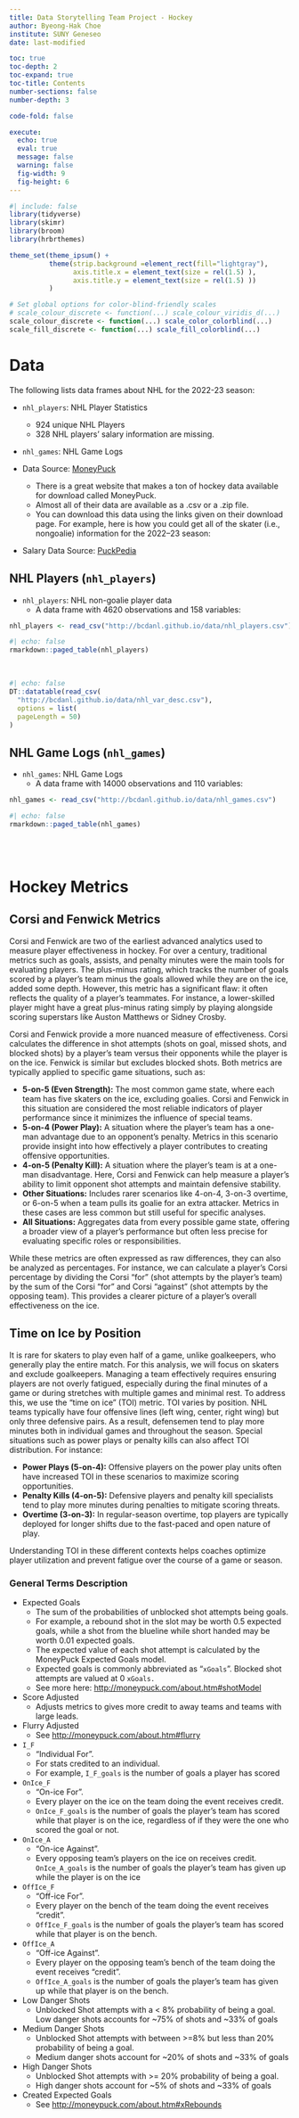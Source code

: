 ```yaml
---
title: Data Storytelling Team Project - Hockey
author: Byeong-Hak Choe
institute: SUNY Geneseo
date: last-modified

toc: true
toc-depth: 2
toc-expand: true
toc-title: Contents
number-sections: false
number-depth: 3

code-fold: false

execute:
  echo: true
  eval: true
  message: false
  warning: false
  fig-width: 9
  fig-height: 6
---
```

```r
#| include: false
library(tidyverse)
library(skimr)
library(broom)
library(hrbrthemes)

theme_set(theme_ipsum() +
          theme(strip.background =element_rect(fill="lightgray"),
                axis.title.x = element_text(size = rel(1.5) ),
                axis.title.y = element_text(size = rel(1.5) ))
          )

# Set global options for color-blind-friendly scales
# scale_colour_discrete <- function(...) scale_colour_viridis_d(...)
scale_colour_discrete <- function(...) scale_color_colorblind(...)
scale_fill_discrete <- function(...) scale_fill_colorblind(...)
```
 
# Data
The following lists data frames about NHL for the 2022-23 season:

- `nhl_players`: NHL Player Statistics
  - 924 unique NHL Players
  - 328 NHL players' salary information are missing.
- `nhl_games`: NHL Game Logs


- Data Source: [MoneyPuck](https://moneypuck.com/data.htm)
  - There is a great website that makes a ton of hockey data available for download called MoneyPuck. 
  - Almost all of their data are available as a .csv or a .zip file. 
  - You can download this data using the links given on their download page. For example, here is how you could get all of the skater (i.e., nongoalie) information for the 2022–23 season:
  
- Salary Data Source: [PuckPedia](https://puckpedia.com)

## NHL Players (`nhl_players`)

- `nhl_players`: NHL non-goalie player data
  - A data frame with 4620 observations and 158 variables:

```r
nhl_players <- read_csv("http://bcdanl.github.io/data/nhl_players.csv")
```

```r
#| echo: false
rmarkdown::paged_table(nhl_players)
```

<br>

```r
#| echo: false
DT::datatable(read_csv(
  "http://bcdanl.github.io/data/nhl_var_desc.csv"),
  options = list(
  pageLength = 50)
)
```



## NHL Game Logs (`nhl_games`)

- `nhl_games`: NHL Game Logs
  - A data frame with 14000 observations and 110 variables:

```r
nhl_games <- read_csv("http://bcdanl.github.io/data/nhl_games.csv")
```

```r
#| echo: false
rmarkdown::paged_table(nhl_games)
```

<br><br>



# Hockey Metrics

## Corsi and Fenwick Metrics
Corsi and Fenwick are two of the earliest advanced analytics used to measure player effectiveness in hockey. For over a century, traditional metrics such as goals, assists, and penalty minutes were the main tools for evaluating players. The plus-minus rating, which tracks the number of goals scored by a player's team minus the goals allowed while they are on the ice, added some depth. However, this metric has a significant flaw: it often reflects the quality of a player’s teammates. For instance, a lower-skilled player might have a great plus-minus rating simply by playing alongside scoring superstars like Auston Matthews or Sidney Crosby.

Corsi and Fenwick provide a more nuanced measure of effectiveness. Corsi calculates the difference in shot attempts (shots on goal, missed shots, and blocked shots) by a player’s team versus their opponents while the player is on the ice. Fenwick is similar but excludes blocked shots. Both metrics are typically applied to specific game situations, such as:

- **5-on-5 (Even Strength):** The most common game state, where each team has five skaters on the ice, excluding goalies. Corsi and Fenwick in this situation are considered the most reliable indicators of player performance since it minimizes the influence of special teams.
- **5-on-4 (Power Play):** A situation where the player's team has a one-man advantage due to an opponent’s penalty. Metrics in this scenario provide insight into how effectively a player contributes to creating offensive opportunities.
- **4-on-5 (Penalty Kill):** A situation where the player's team is at a one-man disadvantage. Here, Corsi and Fenwick can help measure a player’s ability to limit opponent shot attempts and maintain defensive stability.
- **Other Situations:** Includes rarer scenarios like 4-on-4, 3-on-3 overtime, or 6-on-5 when a team pulls its goalie for an extra attacker. Metrics in these cases are less common but still useful for specific analyses.
- **All Situations:** Aggregates data from every possible game state, offering a broader view of a player's performance but often less precise for evaluating specific roles or responsibilities.

While these metrics are often expressed as raw differences, they can also be analyzed as percentages. For instance, we can calculate a player's Corsi percentage by dividing the Corsi “for” (shot attempts by the player’s team) by the sum of the Corsi “for” and Corsi “against” (shot attempts by the opposing team). This provides a clearer picture of a player's overall effectiveness on the ice.

## Time on Ice by Position
It is rare for skaters to play even half of a game, unlike goalkeepers, who generally play the entire match. For this analysis, we will focus on skaters and exclude goalkeepers. Managing a team effectively requires ensuring players are not overly fatigued, especially during the final minutes of a game or during stretches with multiple games and minimal rest. 
To address this, we use the "time on ice" (TOI) metric. TOI varies by position. NHL teams typically have four offensive lines (left wing, center, right wing) but only three defensive pairs. As a result, defensemen tend to play more minutes both in individual games and throughout the season. Special situations such as power plays or penalty kills can also affect TOI distribution. For instance:

- **Power Plays (5-on-4):** Offensive players on the power play units often have increased TOI in these scenarios to maximize scoring opportunities.
- **Penalty Kills (4-on-5):** Defensive players and penalty kill specialists tend to play more minutes during penalties to mitigate scoring threats.
- **Overtime (3-on-3):** In regular-season overtime, top players are typically deployed for longer shifts due to the fast-paced and open nature of play.

Understanding TOI in these different contexts helps coaches optimize player utilization and prevent fatigue over the course of a game or season.


### General Terms	Description
- Expected Goals	
  - The sum of the probabilities of unblocked shot attempts being goals. 
  - For example, a rebound shot in the slot may be worth 0.5 expected goals, while a shot from the blueline while short handed may be worth 0.01 expected goals. 
  - The expected value of each shot attempt is calculated by the MoneyPuck Expected Goals model. 
  - Expected goals is commonly abbreviated as "`xGoals`". Blocked shot attempts are valued at 0 `xGoals.` 
  - See more here: [http://moneypuck.com/about.htm#shotModel](http://moneypuck.com/about.htm#shotModel)

- Score Adjusted	
  - Adjusts metrics to gives more credit to away teams and teams with large leads.

- Flurry Adjusted	
  - See [http://moneypuck.com/about.htm#flurry](http://moneypuck.com/about.htm#flurry)

- `I_F`	
  - "Individual For". 
  - For stats credited to an individual. 
  - For example, `I_F_goals` is the number of goals a player has scored

- `OnIce_F`	
  - "On-ice For". 
  - Every player on the ice on the team doing the event receives credit. 
  - `OnIce_F_goals` is the number of goals the player's team has scored while that player is on the ice, regardless of if they were the one who scored the goal or not.
  
- `OnIce_A`	
  - "On-ice Against". 
  - Every opposing team's players on the ice on receives credit. `OnIce_A_goals` is the number of goals the player's team has given up while the player is on the ice

- `OffIce_F`	
  - "Off-ice For". 
  - Every player on the bench of  the team doing the event receives "credit". 
  - `OffIce_F_goals` is the number of goals the player's team has scored while that player is on the bench.

- `OffIce_A`	
  - "Off-ice Against". 
  - Every player on the opposing team's bench of  the team doing the event receives "credit". 
  - `OffIce_A_goals` is the number of goals the player's team has given up while that player is on the bench.
  
- Low Danger Shots	
  - Unblocked Shot attempts with a < 8% probability of being a goal. Low danger shots accounts for ~75% of shots and ~33% of goals
  
- Medium Danger Shots	
  - Unblocked Shot attempts with between >=8% but less than 20% probability of being a goal. 
  - Medium danger shots account for ~20% of shots and ~33% of goals
  
- High Danger Shots	
  - Unblocked Shot attempts with >= 20% probability of being a goal. 
  - High danger shots account for ~5% of shots and ~33% of goals

- Created Expected Goals	
  - See [http://moneypuck.com/about.htm#xRebounds](http://moneypuck.com/about.htm#xRebounds)
